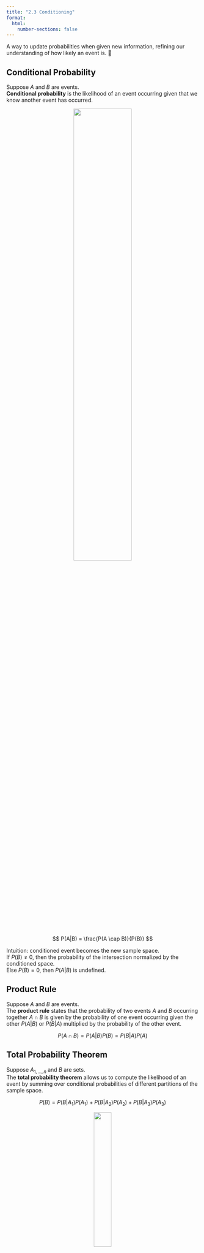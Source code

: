 ```yaml
---
title: "2.3 Conditioning"
format:
  html:
    number-sections: false
---
```


::: {.callout-note appearance="simple" icon=false}
A way to update probabilities when given new information, refining our understanding of how likely an event is. 🤔
:::

## Conditional Probability

Suppose $A$ and $B$ are events. <br>
**Conditional probability** is the likelihood of an event occurring given that we know another event has occurred.

<div style="text-align: center;">
  ![](images/condprob.png){width=55%}
</div>

$$ 
P(A|B) = \frac{P(A \cap B)}{P(B)} 
$$

Intuition: conditioned event becomes the new sample space. <br>
If $P(B) \neq 0$, then the probability of the intersection normalized by the conditioned space. <br>
Else $P(B) = 0$, then $P(A|B)$ is undefined.

## Product Rule

Suppose $A$ and $B$ are events. <br>
The **product rule** states that the probability of two events $A$ and $B$ occurring together $A \cap B$ is given by the probability of one event occurring given the other $P(A|B)$ or $P(B|A)$ multiplied by the probability of the other event.
  
$$ 
P(A \cap B) = P(A|B) P(B) = P(B|A) P(A) 
$$

## Total Probability Theorem

Suppose $A_{1,...,n}$ and $B$ are sets. <br>
The **total probability theorem** allows us to compute the likelihood of an event by summing over conditional probabilities of different partitions of the sample space.

$$ 
P(B) = P(B|A_1) P(A_1) + P(B|A_2) P(A_2) + P(B|A_3) P(A_3)
$$

<div style="text-align: center;">
  ![](images/totalcondprob){width=30%}
</div>

In general terms:

$$
P(B) = P(B|A_1) P(A_1) + ... + P(B|A_n) P(A_n)
$$

#### <u>Exercise</u>

**Experiment**: Classifying emails as spam $S$ or not spam $NS$ based on the word $W$ or not the word $NW$ "free".

$$
P(S) = 0.4
$$

$$
P(NS) = 0.6
$$

$$
P(W|S) = 0.7
$$

$$
P(W|NS) = 0.1
$$

Find the probability of $P(S|W)$:

::: {.callout-tip collapse="true"}
## Solution

$$
P(S|W) = \frac{P(S \cap W)}{P(W)} = \underbrace{\frac{P(W|S)P(S)}{P(W|S)P(S) + P(W|NS)P(NS)}}_{Bayes' \ Theorem} = \frac{0.7 * 0.4}{0.7 * 0.4 + 0.1 * 0.6} = 0.82
$$

:::